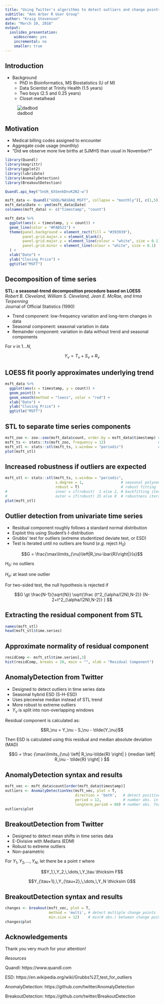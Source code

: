 ---
title: "Using Twitter's algorithms to detect outliers and change points in time series data"
subtitle: "Ann Arbor R User Group"
author: "Kraig Stevenson"
date: "March 10, 2016"
output:
  ioslides_presentation:
    widescreen: yes
    incremental: no
    smaller: true
---

## Introduction
  
- Background
  * PhD in Bioinformatics, MS Biostatistics (U of M)
  * Data Scientist at Trinity Health (1.5 years)
  * Two boys (2.5 and 0.25 years)
  * Closet metalhead

![dadbod](figs/proudbaba.png)

## Motivation

- Medical billing codes assigned to encounter
- Aggregate code usage (monthly)
- "Did we observe more live births at SJMHS than usual in November?"

```{r, echo=FALSE, warning=FALSE, message=FALSE, fig.align="center"}

library(Quandl)
library(magrittr)
library(ggplot2)
library(lubridate)
library(AnomalyDetection)
library(BreakoutDetection)

Quandl.api_key("5nUk_6XSenkDnvK2N2-w")

msft_data <- Quandl("GOOG/NASDAQ_MSFT", collapse = "monthly")[, c(1,5)] # closing price
msft_data$Date <- ymd(msft_data$Date)
colnames(msft_data) <- c("timestamp", "count")

msft_data %>% 
  ggplot(aes(x = timestamp, y = count)) +
  geom_line(color = "#FAB521") +
  theme(panel.background = element_rect(fill = "#393939"),
        panel.grid.major.x = element_blank(),
        panel.grid.major.y = element_line(colour = "white", size = 0.1),
        panel.grid.minor = element_line(colour = "white", size = 0.1)
  ) +
  xlab("Date") + 
  ylab("Closing Price") + 
  ggtitle("MSFT")
```

## Decomposition of time series

**STL: a seasonal-trend decomposition procedure based on LOESS**  
*Robert B. Cleveland, William S. Cleveland, Jean E. McRae, and Irma Terpenning*  
Journal of Official Statistics (1990)

- Trend component: low-frequency variation and long-term changes in data
- Seasonal component: seasonal variation in data
- Remainder component: variation in data without trend and seasonal components

For $\nu$ in $1\dots N$,

$$Y_\nu = T_\nu + S_\nu + R_\nu$$

## LOESS fit poorly approximates underlying trend

```{r, warning=FALSE, message=FALSE, fig.align="center", fig.height=3.5, fig.width=8}

msft_data %>% 
  ggplot(aes(x = timestamp, y = count)) +
  geom_point() +
  geom_smooth(method = "loess", color = "red") +
  xlab("Date") + 
  ylab("Closing Price") + 
  ggtitle("MSFT")
```

## STL to separate time series components
```{r, fig.align="center", fig.height=4, fig.width=8}

msft_zoo <- zoo::zoo(msft_data$count, order.by = msft_data$timestamp) # i like zoo, so sue me
msft_ts <- stats::ts(msft_zoo, frequency = 12)                        # monthly data, so 12 obs./period
msft_stl <- stats::stl(msft_ts, s.window = "periodic")                # seasonal decomposition by loess
plot(msft_stl)
```

## Increased robustness if outliers are expected
```{r, fig.align="center", fig.height=4, fig.width=8}

msft_stl <- stats::stl(msft_ts, s.window = "periodic",
                       s.degree = 1,                 # seasonal polynomial fit degree, {0, 1}
                       robust = T)                   # robust fitting
#                      inner = if(robust)  1 else 2, # backfitting iterations
#                      outer = if(robust) 15 else 0  # robustness iterations
plot(msft_stl)
```

## Outlier detection from univariate time series

- Residual component roughly follows a standard normal distribution
- Exploit this using Student's *t*-distribution
- Grubbs' test for outliers (extreme studentized deviate test, or ESD)
- Test is iterated until no outliers are found (*e.g.* reject $H_0$)

$$G = \frac{\max\limits_{\nu}\left|R_\nu-\bar{R}\right|}{s}$$

$H_0$: no outliers

$H_a$: at least one outlier

For two-sided test, the null hypothesis is rejected if

$$G \gt \frac{N-1}{\sqrt{N}}
  \sqrt{\frac
    {t^2_{\alpha/(2N),N-2}}
    {N-2+t^2_{\alpha/(2N),N-2}} 
  }
$$

## Extracting the residual component from STL
```{r}

names(msft_stl)
head(msft_stl$time.series)
```

## Approximate normality of residual component
```{r, fig.align="center", fig.height=4, fig.width=8}

residComp <- msft_stl$time.series[,3]
hist(residComp, breaks = 20, main = "", xlab = "Residual Component")
```

## AnomalyDetection from Twitter

- Designed to detect outliers in time series data
- Seasonal hybrid ESD (S-H-ESD)
- Uses piecewise median instead of STL trend
- More robust to extreme outliers
- $Y_\nu$ is split into non-overlapping windows

Residual component is calculated as:

$$R_\nu = Y_\nu - S_\nu - \tilde{Y_\nu}$$

Then ESD is calculated using this residual and median absolute deviation (MAD)

$$G = \frac
  {\max\limits_{\nu} \left| R_\nu-\tilde{R} \right| }
  {median \left| R_\nu - \tilde{R} \right| }
$$

## AnomalyDetection syntax and results
```{r, fig.align="center", fig.height=3.5, fig.width=8}

msft_vec <- msft_data$count[order(msft_data$timestamp)]
outliers <- AnomalyDetectionVec(msft_vec, plot = T,
                                direction = 'both',   # detect positive and negative spikes
                                period = 12,          # number obs. in single period
                                longterm_period = 60) # number obs. for which trend is "flat"
outliers$plot
```

## BreakoutDetection from Twitter

- Designed to detect mean shifts in time series data
- E-Divisive with Medians (EDM)
- Robust to extreme outliers
- Non-parametric

For $Y_1,\,Y_2,\,\dots,\,Y_N$, let there be a point $\tau$ where

$$Y_1,\,Y_2,\,\dots,\,Y_\tau \thicksim F$$

$$Y_{\tau+1},\,Y_{\tau+2},\,\dots,\,Y_N \thicksim G$$

## BreakoutDetection syntax and results
```{r, fig.align="center", fig.height=4, fig.width=8}

changes <- breakout(msft_vec, plot = T,
                    method = 'multi', # detect multiple change points
                    min.size = 12)    # min(# obs.) between change points
changes$plot
```

## Acknowledgements

Thank you very much for your attention!

_Resources_  

Quandl: https://www.quandl.com  

ESD: https://en.wikipedia.org/wiki/Grubbs%27_test_for_outliers  

AnomalyDetection: https://github.com/twitter/AnomalyDetection  

BreakoutDetection: https://github.com/twitter/BreakoutDetection  

